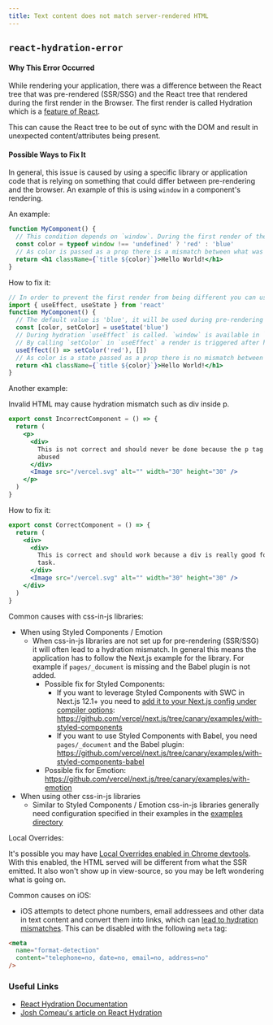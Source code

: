 ```yaml
---
title: Text content does not match server-rendered HTML
---
```


## `react-hydration-error`

#### Why This Error Occurred

While rendering your application, there was a difference between the React tree that was pre-rendered (SSR/SSG) and the React tree that rendered during the first render in the Browser. The first render is called Hydration which is a [feature of React](https://react.dev/reference/react-dom/hydrate).

This can cause the React tree to be out of sync with the DOM and result in unexpected content/attributes being present.

#### Possible Ways to Fix It

In general, this issue is caused by using a specific library or application code that is relying on something that could differ between pre-rendering and the browser. An example of this is using `window` in a component's rendering.

An example:

```jsx filename="example.js"
function MyComponent() {
  // This condition depends on `window`. During the first render of the browser the `color` variable will be different
  const color = typeof window !== 'undefined' ? 'red' : 'blue'
  // As color is passed as a prop there is a mismatch between what was rendered server-side vs what was rendered in the first render
  return <h1 className={`title ${color}`}>Hello World!</h1>
}
```

How to fix it:

```jsx filename="example.js"
// In order to prevent the first render from being different you can use `useEffect` which is only executed in the browser and is executed during hydration
import { useEffect, useState } from 'react'
function MyComponent() {
  // The default value is 'blue', it will be used during pre-rendering and the first render in the browser (hydration)
  const [color, setColor] = useState('blue')
  // During hydration `useEffect` is called. `window` is available in `useEffect`. In this case because we know we're in the browser checking for window is not needed. If you need to read something from window that is fine.
  // By calling `setColor` in `useEffect` a render is triggered after hydrating, this causes the "browser specific" value to be available. In this case 'red'.
  useEffect(() => setColor('red'), [])
  // As color is a state passed as a prop there is no mismatch between what was rendered server-side vs what was rendered in the first render. After useEffect runs the color is set to 'red'
  return <h1 className={`title ${color}`}>Hello World!</h1>
}
```

Another example:

Invalid HTML may cause hydration mismatch such as div inside p.

```jsx filename="example.js"
export const IncorrectComponent = () => {
  return (
    <p>
      <div>
        This is not correct and should never be done because the p tag has been
        abused
      </div>
      <Image src="/vercel.svg" alt="" width="30" height="30" />
    </p>
  )
}
```

How to fix it:

```jsx filename="example.js"
export const CorrectComponent = () => {
  return (
    <div>
      <div>
        This is correct and should work because a div is really good for this
        task.
      </div>
      <Image src="/vercel.svg" alt="" width="30" height="30" />
    </div>
  )
}
```

Common causes with css-in-js libraries:

- When using Styled Components / Emotion
  - When css-in-js libraries are not set up for pre-rendering (SSR/SSG) it will often lead to a hydration mismatch. In general this means the application has to follow the Next.js example for the library. For example if `pages/_document` is missing and the Babel plugin is not added.
    - Possible fix for Styled Components:
      - If you want to leverage Styled Components with SWC in Next.js 12.1+ you need to [add it to your Next.js config under compiler options](/docs/advanced-features/compiler#styled-components): https://github.com/vercel/next.js/tree/canary/examples/with-styled-components
      - If you want to use Styled Components with Babel, you need `pages/_document` and the Babel plugin: https://github.com/vercel/next.js/tree/canary/examples/with-styled-components-babel
    - Possible fix for Emotion: https://github.com/vercel/next.js/tree/canary/examples/with-emotion
- When using other css-in-js libraries
  - Similar to Styled Components / Emotion css-in-js libraries generally need configuration specified in their examples in the [examples directory](https://github.com/vercel/next.js/tree/canary/examples)

Local Overrides:

It's possible you may have [Local Overrides enabled in Chrome devtools](https://developer.chrome.com/blog/new-in-devtools-65/#overrides). With this enabled, the HTML served will be different from what the SSR emitted. It also won't show up in view-source, so you may be left wondering what is going on.

Common causes on iOS:

- iOS attempts to detect phone numbers, email addressees and other data in text content and convert them into links, which can [lead to hydration mismatches](https://github.com/vercel/next.js/issues/38290). This can be disabled with the following `meta` tag:

```html filename="HTML output"
<meta
  name="format-detection"
  content="telephone=no, date=no, email=no, address=no"
/>
```

### Useful Links

- [React Hydration Documentation](https://react.dev/reference/react-dom/client/hydrateRoot)
- [Josh Comeau's article on React Hydration](https://www.joshwcomeau.com/react/the-perils-of-rehydration/)
